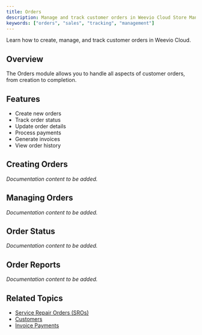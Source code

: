 ```yaml
---
title: Orders
description: Manage and track customer orders in Weevio Cloud Store Management.
keywords: ["orders", "sales", "tracking", "management"]
---
```



Learn how to create, manage, and track customer orders in Weevio Cloud.

## Overview

The Orders module allows you to handle all aspects of customer orders, from creation to completion.

## Features

- Create new orders
- Track order status
- Update order details
- Process payments
- Generate invoices
- View order history

## Creating Orders

*Documentation content to be added.*

## Managing Orders

*Documentation content to be added.*

## Order Status

*Documentation content to be added.*

## Order Reports

*Documentation content to be added.*

## Related Topics

- [Service Repair Orders (SROs)](/docs/store/sros)
- [Customers](/docs/store/customers)
- [Invoice Payments](/docs/customer-portal/invoice-payments)
